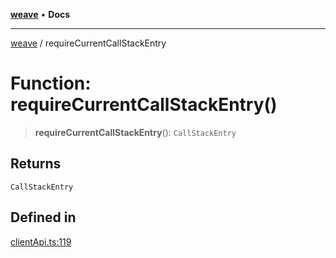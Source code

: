 [**weave**](/reference/typescript-sdk/weave/index) • **Docs**

***

[weave](/reference/typescript-sdk/weave/index) / requireCurrentCallStackEntry

# Function: requireCurrentCallStackEntry()

> **requireCurrentCallStackEntry**(): `CallStackEntry`

## Returns

`CallStackEntry`

## Defined in

[clientApi.ts:119](https://github.com/wandb/weave/blob/e2313369cb35bc1b6f97c70539926dd951ead21e/sdks/node/src/clientApi.ts#L119)
